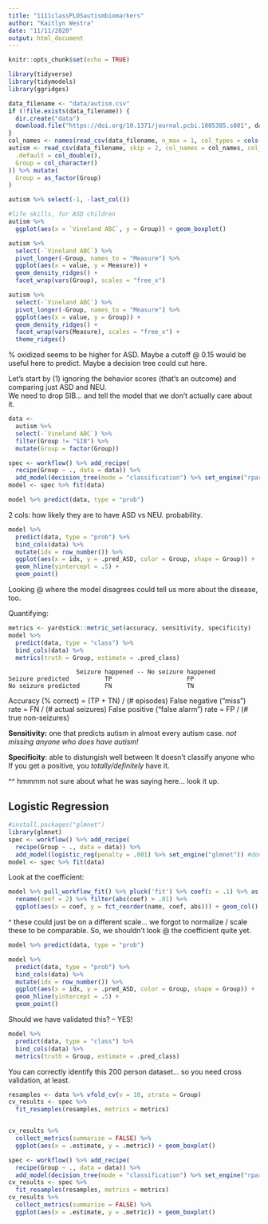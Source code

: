 ```yaml
---
title: "1111classPLOSautismbiomarkers"
author: "Kaitlyn Westra"
date: "11/11/2020"
output: html_document
---
```


```r
knitr::opts_chunk$set(echo = TRUE)
```

```r
library(tidyverse)
library(tidymodels)
library(ggridges)
```

```r
data_filename <- "data/autism.csv"
if (!file.exists(data_filename)) {
  dir.create("data")
  download.file("https://doi.org/10.1371/journal.pcbi.1005385.s001", data_filename)
}
col_names <- names(read_csv(data_filename, n_max = 1, col_types = cols(.default = col_character())))
autism <- read_csv(data_filename, skip = 2, col_names = col_names, col_types = cols(
  .default = col_double(),
  Group = col_character()
)) %>% mutate(
  Group = as_factor(Group)
)
```


```r
autism %>% select(-1, -last_col())

#life skills, for ASD children
autism %>% 
  ggplot(aes(x = `Vineland ABC`, y = Group)) + geom_boxplot()
```

```r
autism %>%
  select(-`Vineland ABC`) %>% 
  pivot_longer(-Group, names_to = "Measure") %>% 
  ggplot(aes(x = value, y = Measure)) +
  geom_density_ridges() + 
  facet_wrap(vars(Group), scales = "free_x")
```


```r
autism %>%
  select(-`Vineland ABC`) %>% 
  pivot_longer(-Group, names_to = "Measure") %>% 
  ggplot(aes(x = value, y = Group)) +
  geom_density_ridges() +
  facet_wrap(vars(Measure), scales = "free_x") + 
  theme_ridges()
```

% oxidized seems to be higher for ASD. Maybe a cutoff @ 0.15 would be useful here to predict. Maybe a decision tree could cut here.



Let's start by (1) ignoring the behavior scores (that's an outcome) and comparing just ASD and NEU.  
We need to drop SIB... and tell the model that we don't actually care about it.

```r
data <- 
  autism %>% 
  select(-`Vineland ABC`) %>% 
  filter(Group != "SIB") %>% 
  mutate(Group = factor(Group))
```

```r
spec <- workflow() %>% add_recipe(
  recipe(Group ~ ., data = data)) %>%
  add_model(decision_tree(mode = "classification") %>% set_engine("rpart"))
model <- spec %>% fit(data)
```

```r
model %>% predict(data, type = "prob")
```

2 cols: how likely they are to have ASD vs NEU. probability.

```r
model %>%
  predict(data, type = "prob") %>%
  bind_cols(data) %>% 
  mutate(idx = row_number()) %>% 
  ggplot(aes(x = idx, y = .pred_ASD, color = Group, shape = Group)) +
  geom_hline(yintercept = .5) +
  geom_point()
```


Looking @ where the model disagrees could tell us more about the disease, too. 

Quantifying:

```r
metrics <- yardstick::metric_set(accuracy, sensitivity, specificity)
model %>% 
  predict(data, type = "class") %>% 
  bind_cols(data) %>% 
  metrics(truth = Group, estimate = .pred_class)
```

                       Seizure happened -- No seizure happened
    Seizure predicted          TP                     FP
    No seizure predicted       FN                     TN


Accuracy (% correct) = (TP + TN) / (# episodes)
False negative ("miss") rate = FN / (# actual seizures)
False positive ("false alarm") rate = FP / (# true non-seizures)


**Sensitivity:** one that predicts autism in almost every autism case.
*not missing anyone who does have autism!*

**Specificity**: able to distungish well between 
It doesn't classify anyone who 
If you get a positive, you *totally/definitely* have it.

^^ hmmmm not sure about what he was saying here... look it up.


## Logistic Regression

```r
#install.packages("glmnet")
library(glmnet)
spec <- workflow() %>% add_recipe(
  recipe(Group ~ ., data = data)) %>%
  add_model(logistic_reg(penalty = .001) %>% set_engine("glmnet")) #don't worry about these
model <- spec %>% fit(data)
```

Look at the coefficient:

```r
model %>% pull_workflow_fit() %>% pluck('fit') %>% coef(s = .1) %>% as.matrix() %>% as_tibble(rownames = "name") %>% 
  rename(coef = 2) %>% filter(abs(coef) > .01) %>% 
  ggplot(aes(x = coef, y = fct_reorder(name, coef, abs))) + geom_col()
```

^ these could just be on a different scale... we forgot to normalize / scale these to be comparable. So, we shouldn't look @ the coefficient quite yet.

```r
model %>% predict(data, type = "prob")
```

```r
model %>%
  predict(data, type = "prob") %>%
  bind_cols(data) %>% 
  mutate(idx = row_number()) %>% 
  ggplot(aes(x = idx, y = .pred_ASD, color = Group, shape = Group)) +
  geom_hline(yintercept = .5) +
  geom_point()
```

Should we have validated this? -- YES! 

```r
model %>% 
  predict(data, type = "class") %>% 
  bind_cols(data) %>% 
  metrics(truth = Group, estimate = .pred_class)
```


You can correctly identify this 200 person dataset... so you need cross validation, at least.

```r
resamples <- data %>% vfold_cv(v = 10, strata = Group)
cv_results <- spec %>% 
  fit_resamples(resamples, metrics = metrics)


cv_results %>%
  collect_metrics(summarize = FALSE) %>%
  ggplot(aes(x = .estimate, y = .metric)) + geom_boxplot()
```

```r
spec <- workflow() %>% add_recipe(
  recipe(Group ~ ., data = data)) %>%
  add_model(decision_tree(mode = "classification") %>% set_engine("rpart"))
cv_results <- spec %>% 
  fit_resamples(resamples, metrics = metrics)
cv_results %>% 
  collect_metrics(summarize = FALSE) %>% 
  ggplot(aes(x = .estimate, y = .metric)) + geom_boxplot()
```





